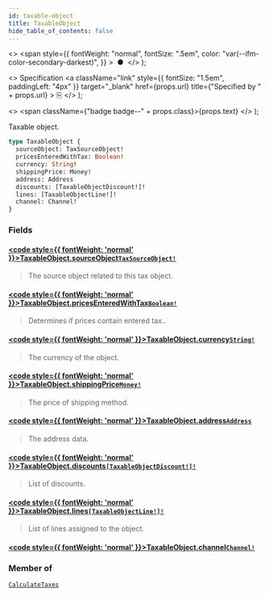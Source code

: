 ```yaml
---
id: taxable-object
title: TaxableObject
hide_table_of_contents: false
---
```


  <>
    <span
      style={{
        fontWeight: "normal",
        fontSize: ".5em",
        color: "var(--ifm-color-secondary-darkest)",
      }}
    >
      &nbsp;●&nbsp;
    </span>
  </>
);

  <>
    Specification
    <a
      className="link"
      style={{ fontSize: "1.5em", paddingLeft: "4px" }}
      target="\_blank"
      href={props.url}
      title={"Specified by " + props.url}
    >
      ⎘
    </a>
  </>
);

  <>
    <span className={"badge badge--" + props.class}>{props.text}</span>
  </>
);

Taxable object.

```graphql
type TaxableObject {
  sourceObject: TaxSourceObject!
  pricesEnteredWithTax: Boolean!
  currency: String!
  shippingPrice: Money!
  address: Address
  discounts: [TaxableObjectDiscount!]!
  lines: [TaxableObjectLine!]!
  channel: Channel!
}
```

### Fields

#### [<code style={{ fontWeight: 'normal' }}>TaxableObject.<b>sourceObject</b></code>](#)<Bullet />[`TaxSourceObject!`](../../../api-reference/miscellaneous/unions/tax-source-object) <Badge class="secondary" text="non-null"/> <Badge class="secondary" text="union"/> <Badge class="secondary" text="miscellaneous"/>

> The source object related to this tax object.

#### [<code style={{ fontWeight: 'normal' }}>TaxableObject.<b>pricesEnteredWithTax</b></code>](#)<Bullet />[`Boolean!`](../../../api-reference/miscellaneous/scalars/boolean) <Badge class="secondary" text="non-null"/> <Badge class="secondary" text="scalar"/> <Badge class="secondary" text="miscellaneous"/>

> Determines if prices contain entered tax..

#### [<code style={{ fontWeight: 'normal' }}>TaxableObject.<b>currency</b></code>](#)<Bullet />[`String!`](../../../api-reference/miscellaneous/scalars/string) <Badge class="secondary" text="non-null"/> <Badge class="secondary" text="scalar"/> <Badge class="secondary" text="miscellaneous"/>

> The currency of the object.

#### [<code style={{ fontWeight: 'normal' }}>TaxableObject.<b>shippingPrice</b></code>](#)<Bullet />[`Money!`](../../../api-reference/miscellaneous/objects/money) <Badge class="secondary" text="non-null"/> <Badge class="secondary" text="object"/> <Badge class="secondary" text="miscellaneous"/>

> The price of shipping method.

#### [<code style={{ fontWeight: 'normal' }}>TaxableObject.<b>address</b></code>](#)<Bullet />[`Address`](../../../api-reference/users/objects/address) <Badge class="secondary" text="object"/> <Badge class="secondary" text="users"/>

> The address data.

#### [<code style={{ fontWeight: 'normal' }}>TaxableObject.<b>discounts</b></code>](#)<Bullet />[`[TaxableObjectDiscount!]!`](../../../api-reference/taxes/objects/taxable-object-discount) <Badge class="secondary" text="non-null"/> <Badge class="secondary" text="object"/> <Badge class="secondary" text="taxes"/>

> List of discounts.

#### [<code style={{ fontWeight: 'normal' }}>TaxableObject.<b>lines</b></code>](#)<Bullet />[`[TaxableObjectLine!]!`](../../../api-reference/taxes/objects/taxable-object-line) <Badge class="secondary" text="non-null"/> <Badge class="secondary" text="object"/> <Badge class="secondary" text="taxes"/>

> List of lines assigned to the object.

#### [<code style={{ fontWeight: 'normal' }}>TaxableObject.<b>channel</b></code>](#)<Bullet />[`Channel!`](../../../api-reference/channels/objects/channel) <Badge class="secondary" text="non-null"/> <Badge class="secondary" text="object"/> <Badge class="secondary" text="channels"/>

>

### Member of

[`CalculateTaxes`](../../../api-reference/miscellaneous/objects/calculate-taxes) <Badge class="secondary" text="object"/>
